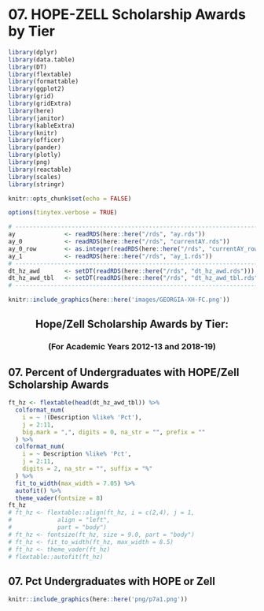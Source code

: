 # 07. HOPE-ZELL Scholarship Awards by Tier

```r
library(dplyr)
library(data.table)
library(DT)
library(flextable)
library(formattable)
library(ggplot2)
library(grid)
library(gridExtra)
library(here)
library(janitor)
library(kableExtra)
library(knitr)
library(officer)
library(pander)
library(plotly)
library(png)
library(reactable)
library(scales)
library(stringr)
```

```r
knitr::opts_chunk$set(echo = FALSE)
```

```r
options(tinytex.verbose = TRUE)
```

```r
# ------------------------------------------------------------------------------
ay              <- readRDS(here::here("/rds", "ay.rds"))
ay_0            <- readRDS(here::here("/rds", "currentAY.rds"))
ay_0_row        <- as.integer(readRDS(here::here("/rds", "currentAY_row.rds")))
ay_1            <- readRDS(here::here("/rds", "ay_1.rds"))
# ------------------------------------------------------------------------------
dt_hz_awd       <- setDT(readRDS(here::here("/rds", "dt_hz_awd.rds")))
dt_hz_awd_tbl   <- setDT(readRDS(here::here("/rds", "dt_hz_awd_tbl.rds")))
# ------------------------------------------------------------------------------
```

```r
knitr::include_graphics(here::here('images/GEORGIA-XH-FC.png'))
```
<h2><center><b>Hope/Zell Scholarship Awards by Tier:</b></center></h2>
<h3><center><b>(For Academic Years 2012-13 and 2018-19)</b></center></h3>

## 07. Percent of Undergraduates with HOPE/Zell Scholarship Awards
```r
ft_hz <- flextable(head(dt_hz_awd_tbl)) %>%
  colformat_num(
    i = ~ !(Description %like% 'Pct'),
    j = 2:11, 
    big.mark = ",", digits = 0, na_str = "", prefix = ""
  ) %>%
  colformat_num( 
    i = ~ Description %like% 'Pct',
    j = 2:11,    
    digits = 2, na_str = "", suffix = "%"
  ) %>%
  fit_to_width(max_width = 7.05) %>%
  autofit() %>%
  theme_vader(fontsize = 8)
ft_hz
# ft_hz <- flextable::align(ft_hz, i = c(2,4), j = 1, 
#             align = "left", 
#             part = "body")
# ft_hz <- fontsize(ft_hz, size = 9.0, part = "body")
# ft_hz <- fit_to_width(ft_hz, max_width = 8.5)
# ft_hz <- theme_vader(ft_hz)
# flextable::autofit(ft_hz)
```

## 07.  Pct Undergraduates with HOPE or Zell
```r
knitr::include_graphics(here::here('png/p7a1.png'))
```

```{=openxml}
<w:p><w:r><w:br w:type="page"/></w:r></w:p>
```